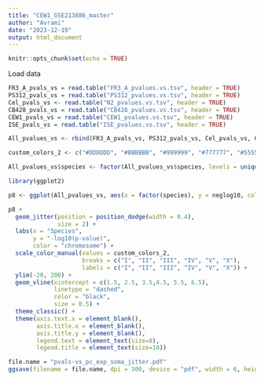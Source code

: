 ```yaml
---
title: "CEW1_GSE213886_master"
author: "Avrami"
date: "2023-12-19"
output: html_document
---
```


```r
knitr::opts_chunk$set(echo = TRUE)
```

Load data
```r

FR3_A_pvals_vs = read.table("FR3_A_pvalues.vs.tsv", header = TRUE)
PS312_pvals_vs = read.table("PS312_pvalues.vs.tsv", header = TRUE)
Cel_pvals_vs <- read.table("N2_pvalues.vs.tsv", header = TRUE)
CB428_pvals_vs = read.table("CB428_pvalues.vs.tsv", header = TRUE)
CEW1_pvals_vs = read.table("CEW1_pvalues.vs.tsv", header = TRUE)
ISE_pvals_vs = read.table("ISE_pvalues.vs.tsv", header = TRUE)

All_pvalues_vs <- rbind(FR3_A_pvals_vs, PS312_pvals_vs, Cel_pvals_vs, CB428_pvals_vs, CEW1_pvals_vs, ISE_pvals_vs)

```

```r

custom_colors_2 <- c("#DDDDDD", "#BBBBBB", "#999999", "#777777", "#555555", "#D55E00")

All_pvalues_vs$species <- factor(All_pvalues_vs$species, levels = unique(All_pvalues_vs$species))

library(ggplot2)

p8 <- ggplot(All_pvalues_vs, aes(x = factor(species), y = neglog10, color = factor(chromosome)))

p8 + 
  geom_jitter(position = position_dodge(width = 0.4), 
              size = 2) +
  labs(x = "Species", 
       y = "-log10(p-value)", 
       color = "chromosome") +
  scale_color_manual(values = custom_colors_2,
                     breaks = c("I", "II", "III", "IV", "V", "X"),
                     labels = c("I", "II", "III", "IV", "V", "X")) +
  ylim(-20, 200) +
  geom_vline(xintercept = c(1.5, 2.5, 3.5,4.5, 5.5, 6.5), 
             linetype = "dashed", 
             color = "black", 
             size = 0.5) +
  theme_classic() +
  theme(axis.text.x = element_blank(),
        axis.title.x = element_blank(),
        axis.title.y = element_blank(),
        legend.text = element_text(size=8),
        legend.title = element_text(size=10))

file.name = "pvals-vs_pc_exp_soma_jitter.pdf"
ggsave(filename = file.name, dpi = 300, device = "pdf", width = 6, height = 2, units = "in")

```

